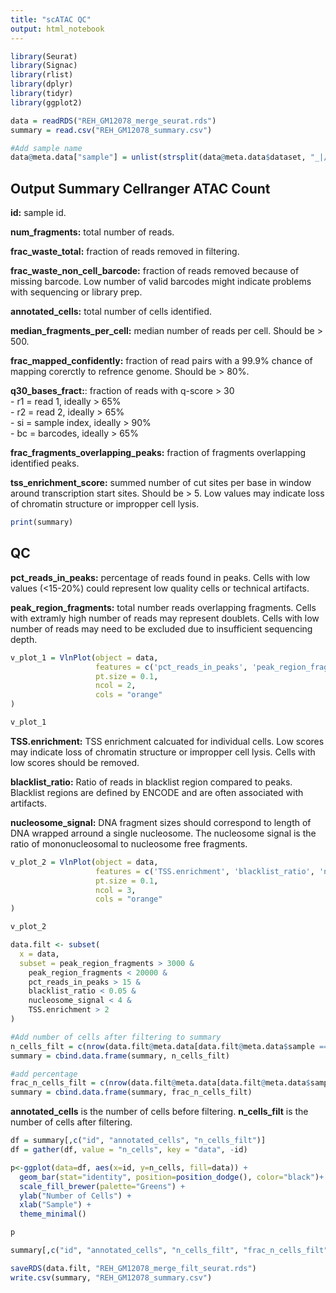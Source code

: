 ```yaml
---
title: "scATAC QC"
output: html_notebook
---
```

```r
library(Seurat)
library(Signac)
library(rlist)
library(dplyr)
library(tidyr)
library(ggplot2)
```


```r
data = readRDS("REH_GM12078_merge_seurat.rds")
summary = read.csv("REH_GM12078_summary.csv")
```


```r
#Add sample name 
data@meta.data["sample"] = unlist(strsplit(data@meta.data$dataset, "_|/") %>% list.map(.[3]))
```

## Output Summary Cellranger ATAC Count 

**id:** sample id. 

**num_fragments:** total number of reads. 

**frac_waste_total:** fraction of reads removed in filtering. 

**frac_waste_non_cell_barcode:** fraction of reads removed because of missing barcode. Low number of valid barcodes might indicate problems with sequencing or library prep.

**annotated_cells:** total number of cells identified.

**median_fragments_per_cell:** median number of reads per cell. Should be > 500. 

**frac_mapped_confidently:** fraction of read pairs with a 99.9% chance of mapping corerctly to refrence genome. Should be > 80%.  

**q30_bases_fract:**: fraction of reads with q-score > 30  
- r1 = read 1, ideally > 65%  
- r2 = read 2, ideally > 65%  
- si = sample index, ideally > 90%  
- bc = barcodes, ideally > 65%  

**frac_fragments_overlapping_peaks:** fraction of fragments overlapping identified  peaks.   

**tss_enrichment_score:** summed number of cut sites per base in window around transcription start sites. Should be > 5. Low values may indicate loss of chromatin structure or impropper cell lysis.  

```r
print(summary)
```

## QC

**pct_reads_in_peaks:** percentage of reads found in peaks. Cells with low values (<15-20%) could represent low quality cells or technical artifacts. 

**peak_region_fragments:** total number reads overlapping fragments. Cells with extramly high number of reads may represent doublets. Cells with low number of reads may need to be excluded due to insufficient sequencing depth. 

```r
v_plot_1 = VlnPlot(object = data,
                   features = c('pct_reads_in_peaks', 'peak_region_fragments'),
                   pt.size = 0.1,
                   ncol = 2,
                   cols = "orange"
)

v_plot_1
```

**TSS.enrichment:** TSS enrichment calcuated for individual cells. Low scores may indicate loss of chromatin structure or impropper cell lysis. Cells with low scores should be removed. 

**blacklist_ratio:** Ratio of reads in blacklist region compared to peaks. Blacklist regions are defined by ENCODE and are often associated with artifacts. 

**nucleosome_signal:** DNA fragment sizes should correspond to length of DNA wrapped arround a single nucleosome. The nucleosome signal is the ratio of mononucleosomal to nucleosome free fragments. 

```r
v_plot_2 = VlnPlot(object = data,
                   features = c('TSS.enrichment', 'blacklist_ratio', 'nucleosome_signal'),
                   pt.size = 0.1,
                   ncol = 3,
                   cols = "orange"
)

v_plot_2
```

```r
data.filt <- subset(
  x = data,
  subset = peak_region_fragments > 3000 &
    peak_region_fragments < 20000 &
    pct_reads_in_peaks > 15 &
    blacklist_ratio < 0.05 &
    nucleosome_signal < 4 &
    TSS.enrichment > 2
)
```

```r
#Add number of cells after filtering to summary 
n_cells_filt = c(nrow(data.filt@meta.data[data.filt@meta.data$sample == "REH",]), nrow(data.filt@meta.data[data.filt@meta.data$sample == "GM12078",]))
summary = cbind.data.frame(summary, n_cells_filt)

#add percentage 
frac_n_cells_filt = c(nrow(data.filt@meta.data[data.filt@meta.data$sample == "REH",])/ summary[summary$id == "REH",]$annotated_cells, nrow(data.filt@meta.data[data.filt@meta.data$sample == "GM12078",])/ summary[summary$id == "GM12078",]$annotated_cells)
summary = cbind.data.frame(summary, frac_n_cells_filt)
```

**annotated_cells** is the number of cells before filtering. **n_cells_filt** is the number of cells after filtering.

```r
df = summary[,c("id", "annotated_cells", "n_cells_filt")]
df = gather(df, value = "n_cells", key = "data", -id)

p<-ggplot(data=df, aes(x=id, y=n_cells, fill=data)) +
  geom_bar(stat="identity", position=position_dodge(), color="black")+
  scale_fill_brewer(palette="Greens") +
  ylab("Number of Cells") +
  xlab("Sample") + 
  theme_minimal()

p
```
```r
summary[,c("id", "annotated_cells", "n_cells_filt", "frac_n_cells_filt")]
```

```r
saveRDS(data.filt, "REH_GM12078_merge_filt_seurat.rds")
write.csv(summary, "REH_GM12078_summary.csv")
```

